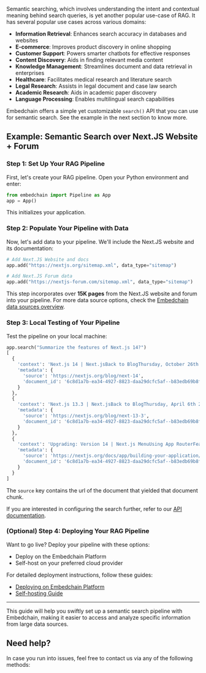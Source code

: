 Semantic searching, which involves understanding the intent and contextual meaning behind search queries, is yet another popular use-case of RAG. It has several popular use cases across various domains:

- **Information Retrieval**: Enhances search accuracy in databases and websites
- **E-commerce**: Improves product discovery in online shopping
- **Customer Support**: Powers smarter chatbots for effective responses
- **Content Discovery**: Aids in finding relevant media content
- **Knowledge Management**: Streamlines document and data retrieval in enterprises
- **Healthcare**: Facilitates medical research and literature search
- **Legal Research**: Assists in legal document and case law search
- **Academic Research**: Aids in academic paper discovery
- **Language Processing**: Enables multilingual search capabilities

Embedchain offers a simple yet customizable `search()` API that you can use for semantic search. See the example in the next section to know more.

## Example: Semantic Search over Next.JS Website + Forum

### Step 1: Set Up Your RAG Pipeline

First, let's create your RAG pipeline. Open your Python environment and enter:

```python Create pipeline
from embedchain import Pipeline as App
app = App()
```

This initializes your application.

### Step 2: Populate Your Pipeline with Data

Now, let's add data to your pipeline. We'll include the Next.JS website and its documentation:

```python Ingest data sources
# Add Next.JS Website and docs
app.add("https://nextjs.org/sitemap.xml", data_type="sitemap")

# Add Next.JS Forum data
app.add("https://nextjs-forum.com/sitemap.xml", data_type="sitemap")
```

This step incorporates over **15K pages** from the Next.JS website and forum into your pipeline. For more data source options, check the [Embedchain data sources overview](/components/data-sources/overview).

### Step 3: Local Testing of Your Pipeline

Test the pipeline on your local machine:

```python Search App
app.search("Summarize the features of Next.js 14?")
[
  {
    'context': 'Next.js 14 | Next.jsBack to BlogThursday, October 26th 2023Next.js 14Posted byLee Robinson@leeerobTim Neutkens@timneutkensAs we announced at Next.js Conf, Next.js 14 is our most focused release with: Turbopack: 5,000 tests passing for App & Pages Router 53% faster local server startup 94% faster code updates with Fast Refresh Server Actions (Stable): Progressively enhanced mutations Integrated with caching & revalidating Simple function calls, or works natively with forms Partial Prerendering',
    'metadata': {
      'source': 'https://nextjs.org/blog/next-14',
      'document_id': '6c8d1a7b-ea34-4927-8823-daa29dcfc5af--b83edb69b8fc7e442ff8ca311b48510e6c80bf00caa806b3a6acb34e1bcdd5d5'
    }
  },
  {
    'context': 'Next.js 13.3 | Next.jsBack to BlogThursday, April 6th 2023Next.js 13.3Posted byDelba de Oliveira@delba_oliveiraTim Neutkens@timneutkensNext.js 13.3 adds popular community-requested features, including: File-Based Metadata API: Dynamically generate sitemaps, robots, favicons, and more. Dynamic Open Graph Images: Generate OG images using JSX, HTML, and CSS. Static Export for App Router: Static / Single-Page Application (SPA) support for Server Components. Parallel Routes and Interception: Advanced',
    'metadata': {
      'source': 'https://nextjs.org/blog/next-13-3',
      'document_id': '6c8d1a7b-ea34-4927-8823-daa29dcfc5af--b83edb69b8fc7e442ff8ca311b48510e6c80bf00caa806b3a6acb34e1bcdd5d5'
    }
  },
  {
    'context': 'Upgrading: Version 14 | Next.js MenuUsing App RouterFeatures available in /appApp Router.UpgradingVersion 14Version 14 Upgrading from 13 to 14 To update to Next.js version 14, run the following command using your preferred package manager: Terminalnpm i next@latest react@latest react-dom@latest eslint-config-next@latest Terminalyarn add next@latest react@latest react-dom@latest eslint-config-next@latest Terminalpnpm up next react react-dom eslint-config-next -latest Terminalbun add next@latest',
    'metadata': {
      'source': 'https://nextjs.org/docs/app/building-your-application/upgrading/version-14',
      'document_id': '6c8d1a7b-ea34-4927-8823-daa29dcfc5af--b83edb69b8fc7e442ff8ca311b48510e6c80bf00caa806b3a6acb34e1bcdd5d5'
    }
  }
]
```
The `source` key contains the url of the document that yielded that document chunk.

If you are interested in configuring the search further, refer to our [API documentation](/api-reference/pipeline/search).

### (Optional) Step 4: Deploying Your RAG Pipeline

Want to go live? Deploy your pipeline with these options:

- Deploy on the Embedchain Platform
- Self-host on your preferred cloud provider

For detailed deployment instructions, follow these guides:

- [Deploying on Embedchain Platform](/get-started/deployment#deploy-on-embedchain-platform)
- [Self-hosting Guide](/get-started/deployment#self-hosting)

----

This guide will help you swiftly set up a semantic search pipeline with Embedchain, making it easier to access and analyze specific information from large data sources.


## Need help?

In case you run into issues, feel free to contact us via any of the following methods:

<Snippet file="get-help.mdx" />
